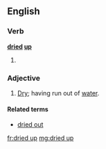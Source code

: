 ==English==

===Verb===
'''[[dried]] [[up]]'''
# {{past of|dry up}}

===Adjective===
{{en-adj|pos=[[dried]] [[up]]}}
# [[dry|Dry]]; having run out of [[water]].

====Related terms====
* [[dried out]]

[[fr:dried up]]
[[mg:dried up]]